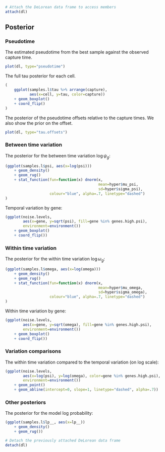 ```r
# Attach the DeLorean data frame to access members
attach(dl)
```

## Posterior

### Pseudotime

The estimated pseudotime from the best sample against the observed
capture time.
```r
plot(dl, type="pseudotime")
```

The full tau posterior for each cell.
```r
(
    ggplot(samples.l$tau %>% arrange(capture),
           aes(x=cell, y=tau, color=capture))
    + geom_boxplot()
    + coord_flip()
)
```

The posterior of the pseudotime offsets relative to the capture times.
We also show the prior on the offset.
```r
plot(dl, type="tau.offsets")
```

### Between time variation

The posterior for the between time variation $\log \psi_g$:
```r
(ggplot(samples.l$psi, aes(x=log(psi)))
    + geom_density()
    + geom_rug()
    + stat_function(fun=function(x) dnorm(x,
                                          mean=hyper$mu_psi,
                                          sd=hyper$sigma_psi),
                    colour="blue", alpha=.7, linetype="dashed")
)
```

Temporal variation by gene:
```r
(ggplot(noise.levels,
        aes(x=gene, y=sqrt(psi), fill=gene %in% genes.high.psi),
        environment=environment())
    + geom_boxplot()
    + coord_flip())
```


### Within time variation

The posterior for the within time variation $\log \omega_g$:
```r
(ggplot(samples.l$omega, aes(x=log(omega)))
    + geom_density()
    + geom_rug()
    + stat_function(fun=function(x) dnorm(x,
                                          mean=hyper$mu_omega,
                                          sd=hyper$sigma_omega),
                    colour="blue", alpha=.7, linetype="dashed")
)
```

Within time variation by gene:
```r
(ggplot(noise.levels,
        aes(x=gene, y=sqrt(omega), fill=gene %in% genes.high.psi),
        environment=environment())
    + geom_boxplot()
    + coord_flip())
```


### Variation comparisons

The within time variation compared to the temporal variation (on log scale):
```r
(ggplot(noise.levels,
        aes(x=log(psi), y=log(omega), color=gene %in% genes.high.psi),
        environment=environment())
    + geom_point()
    + geom_abline(intercept=0, slope=1, linetype="dashed", alpha=.7))
```


### Other posteriors

The posterior for the model log probability:
```r
(ggplot(samples.l$lp__, aes(x=lp__))
    + geom_density()
    + geom_rug())
```


```r
# Detach the previously attached DeLorean data frame
detach(dl)
```
